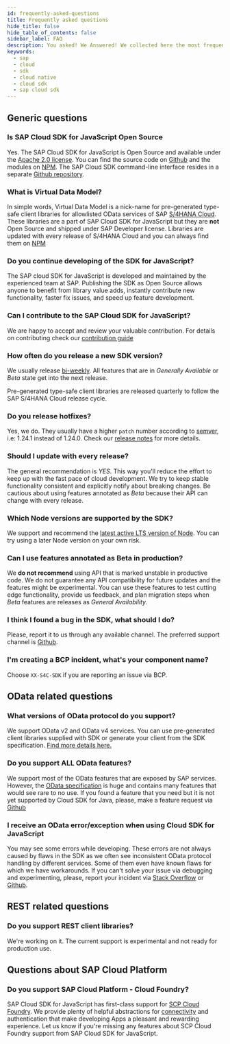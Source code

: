 ```yaml
---
id: frequently-asked-questions
title: Frequently asked questions
hide_title: false
hide_table_of_contents: false
sidebar_label: FAQ
description: You asked! We Answered! We collected here the most frequent question about SAP Cloud SDK for JavaScript.
keywords:
  - sap
  - cloud
  - sdk
  - cloud native
  - cloud sdk
  - sap cloud sdk
---
```


## Generic questions

### Is SAP Cloud SDK for JavaScript Open Source

Yes.
The SAP Cloud SDK for JavaScript is Open Source and available under the [Apache 2.0 license](https://www.apache.org/licenses/LICENSE-2.0).
You can find the source code on [Github](https://github.com/SAP/cloud-sdk-js) and the modules on [NPM](https://www.npmjs.com/search?q=%40sap-cloud-sdk).
The SAP Cloud SDK command-line interface resides in a separate [Github repository](https://github.com/sap/cloud-sdk-cli).

### What is Virtual Data Model?

In simple words, Virtual Data Model is a nick-name for pre-generated type-safe client libraries for allowlisted OData services of SAP [S/4HANA Cloud](https://www.sap.com/germany/products/s4hana-erp.html). These libraries are a part of SAP Cloud SDK for JavaScript but they are **not** Open Source and shipped under SAP Developer license. Libraries are updated with every release of S/4HANA Cloud and you can always find them on [NPM](https://www.npmjs.com/search?q=%40sap%2Fcloud-sdk-vdm-*)

### Do you continue developing of the SDK for JavaScript?

The SAP cloud SDK for JavaScript is developed and maintained by the experienced team at SAP. Publishing the SDK as Open Source allows anyone to benefit from library value adds, instantly contribute new functionality, faster fix issues, and speed up feature development.

### Can I contribute to the SAP Cloud SDK for JavaScript?

We are happy to accept and review your valuable contribution. For details on contributing check our [contribution guide](https://github.com/SAP/cloud-sdk/blob/main/CONTRIBUTING.md)

### How often do you release a new SDK version?

We usually release [bi-weekly](https://github.com/SAP/cloud-sdk-js/releases).
All features that are in _Generally Available_ or _Beta_ state get into the next release.

Pre-generated type-safe client libraries are released quarterly to follow the SAP S/4HANA Cloud release cycle.

### Do you release hotfixes?

Yes, we do. They usually have a higher `patch` number according to [semver](https://semver.org/), i.e: 1.24.1 instead of 1.24.0. Check our [release notes](https://github.com/SAP/cloud-sdk-js/releases) for more details.

### Should I update with every release?

The general recommendation is _YES_. This way you'll reduce the effort to keep up with the fast pace of cloud development. We try to keep stable functionality consistent and explicitly notify about breaking changes. Be cautious about using features annotated as _Beta_ because their API can change with every release.

### Which Node versions are supported by the SDK?

We support and recommend the [latest active LTS version of Node](https://nodejs.org/en/about/releases/). You can try using a later Node version on your own risk.

### Can I use features annotated as Beta in production?

We **do not recommend** using API that is marked unstable in productive code. We do not guarantee any API compatibility for future updates and the features might be experimental. You can use these features to test cutting edge functionality, provide us feedback, and plan migration steps when _Beta_ features are releases as _General
Availability_.

### I think I found a bug in the SDK, what should I do?

Please, report it to us through any available channel. The preferred support channel is [Github](https://github.com/SAP/cloud-sdk-js/issues/new/choose).

### I'm creating a BCP incident, what's your component name?

Choose `XX-S4C-SDK` if you are reporting an issue via BCP.

## OData related questions

### What versions of OData protocol do you support?

We support OData v2 and OData v4 services. You can use pre-generated client libraries supplied with SDK or generate your client from the SDK specification. [Find more details here.](features/odata/overview)

### Do you support ALL OData features?

We support most of the OData features that are exposed by SAP services. However, the [OData specification](https://www.odata.org/documentation/) is huge and contains many features that would see rare to no use. If you found a feature that you need but it is not yet supported by Cloud SDK for Java, please, make a feature request via [Github](https://github.com/SAP/cloud-sdk-js/issues/new/choose)

### I receive an OData error/exception when using Cloud SDK for JavaScript

You may see some errors while developing. These errors are not always caused by flaws in the SDK as we often see inconsistent OData protocol handling by different services. Some of them even have known flaws for which we have workarounds. If you can't solve your issue via debugging and experimenting, please, report your incident via [Stack Overflow](https://stackoverflow.com/questions/tagged/sap-cloud-sdk) or [Github](https://github.com/SAP/cloud-sdk-js/issues/new/choose).

## REST related questions

### Do you support REST client libraries?

We're working on it. The current support is experimental and not ready for production use.

## Questions about SAP Cloud Platform

### Do you support SAP Cloud Platform - Cloud Foundry?

SAP Cloud SDK for JavaScript has first-class support for [SCP Cloud
Foundry](https://www.sap.com/products/cloud-platform.html). We provide plenty of helpful abstractions for [connectivity](features/connectivity/destination-js-sdk) and authentication that make developing Apps a pleasant and rewarding experience. Let us know if you're missing any features about SCP Cloud Foundry support from SAP Cloud SDK for JavaScript.

